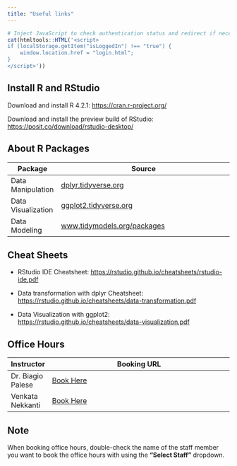```yaml
---
title: "Useful links"
---
```


```r
# Inject JavaScript to check authentication status and redirect if necessary
cat(htmltools::HTML('<script>
if (localStorage.getItem("isLoggedIn") !== "true") {
    window.location.href = "login.html";
}
</script>'))

```

## Install R and RStudio

Download and install R 4.2.1: <https://cran.r-project.org/>

Download and install the preview build of RStudio: <https://posit.co/download/rstudio-desktop/>

## About R Packages

| Package            | Source                                                              |
|--------------------|---------------------------------------------------------------------|
| Data Manipulation  | [dplyr.tidyverse.org](https://dplyr.tidyverse.org/)                 |
| Data Visualization | [ggplot2.tidyverse.org](https://ggplot2.tidyverse.org/)             |
| Data Modeling      | [www.tidymodels.org/packages](https://www.tidymodels.org/packages/) |

## Cheat Sheets

-   RStudio IDE Cheatsheet: <https://rstudio.github.io/cheatsheets/rstudio-ide.pdf>

-   Data transformation with dplyr Cheatsheet: <https://rstudio.github.io/cheatsheets/data-transformation.pdf>

-   Data Visualization with ggplot2: <https://rstudio.github.io/cheatsheets/data-visualization.pdf>

## Office Hours

| Instructor        | Booking URL                                                                                             |
|-------------------|---------------------------------------------------------------------------------------------------------|
| Dr. Biagio Palese | [Book Here](https://outlook.office365.com/book/OfficeHoursSpring20241@mail.niu.edu/?ae=true&login_hint) |
| Venkata Nekkanti  | [Book Here](https://outlook.office365.com/book/OfficeHoursSpring20241@mail.niu.edu/?ae=true&login_hint) |

::: callout-note
## Note

When booking office hours, double-check the name of the staff member you want to book the office hours with using the **"Select Staff"** dropdown.
:::
